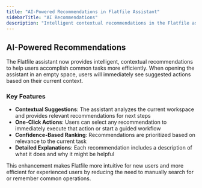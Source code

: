 ```yaml
---
title: "AI-Powered Recommendations in Flatfile Assistant"
sidebarTitle: "AI Recommendations"
description: "Intelligent contextual recommendations in the Flatfile assistant"
---
```


## AI-Powered Recommendations

The Flatfile assistant now provides intelligent, contextual recommendations to help users accomplish common tasks more efficiently. When opening the assistant in an empty space, users will immediately see suggested actions based on their current context.

### Key Features

- **Contextual Suggestions**: The assistant analyzes the current workspace and provides relevant recommendations for next steps
- **One-Click Actions**: Users can select any recommendation to immediately execute that action or start a guided workflow
- **Confidence-Based Ranking**: Recommendations are prioritized based on relevance to the current task
- **Detailed Explanations**: Each recommendation includes a description of what it does and why it might be helpful

This enhancement makes Flatfile more intuitive for new users and more efficient for experienced users by reducing the need to manually search for or remember common operations.